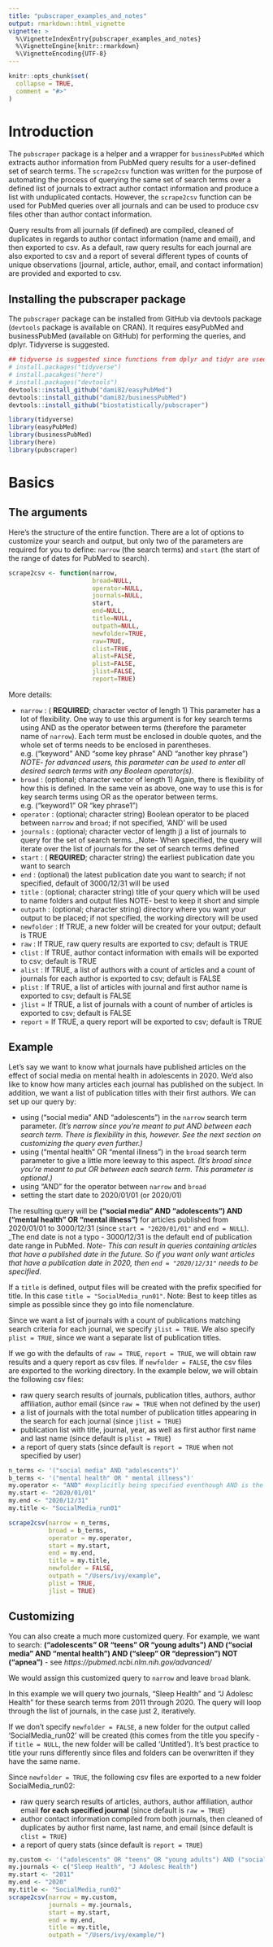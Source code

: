 ```yaml
---
title: "pubscraper_examples_and_notes"
output: rmarkdown::html_vignette
vignette: >
  %\VignetteIndexEntry{pubscraper_examples_and_notes}
  %\VignetteEngine{knitr::rmarkdown}
  %\VignetteEncoding{UTF-8}
---
```


```r
knitr::opts_chunk$set(
  collapse = TRUE,
  comment = "#>"
)
```


# Introduction

The `pubscraper` package is a helper and a wrapper for `businessPubMed` which extracts author information from PubMed query results for a user-defined set of search terms. The `scrape2csv` function was written for the purpose of automating the process of querying the same set of search terms over a defined list of journals to extract author contact information and produce a list with unduplicated contacts. However, the `scrape2csv` function can be used for PubMed queries over all journals and can be used to produce csv files other than author contact information. 

Query results from all journals (if defined) are compiled, cleaned of duplicates in regards to author contact information (name and email), and then exported to csv. As a default, raw query results for each journal are also exported to csv and a report of several different types of counts of unique observations (journal, article, author, email, and contact information) are provided and exported to csv.  

## Installing the pubscraper package

The `pubscraper` package can be installed from GitHub via devtools package (`devtools` package is available on CRAN). It requires easyPubMed and businessPubMed (available on GitHub) for performing the queries, and dplyr. Tidyverse is suggested.


```r
## tidyverse is suggested since functions from dplyr and tidyr are used
# install.packages("tidyverse") 
# install.pacakges("here")
# install.packages("devtools")
devtools::install_github("dami82/easyPubMed")
devtools::install_github("dami82/businessPubMed")
devtools::install_github("biostatistically/pubscraper")
```

```r
library(tidyverse)
library(easyPubMed)
library(businessPubMed)
library(here)
library(pubscraper)
```

# Basics

## The arguments

Here's the structure of the entire function. There are a lot of options to customize your search and output, but only two of the parameters are required for you to define: `narrow` (the search terms) and `start` (the start of the range of dates for PubMed to search).
```r
scrape2csv <- function(narrow, 
                       broad=NULL,
                       operator=NULL,
                       journals=NULL, 
                       start, 
                       end=NULL, 
                       title=NULL, 
                       outpath=NULL, 
                       newfolder=TRUE, 
                       raw=TRUE,
                       clist=TRUE,
                       alist=FALSE,
                       plist=FALSE,
                       jlist=FALSE,
                       report=TRUE)
```

More details:

*  `narrow` : ( __REQUIRED__; character vector of length 1) This parameter has a lot of flexibility. One way to use this argument is for key search terms using AND as the operator between terms (therefore the parameter name of `narrow`). Each term must be enclosed in double quotes, and the whole set of terms needs to be enclosed in parentheses. e.g. ("keyword" AND "some key phrase" AND "another key phrase") _NOTE- for advanced users, this parameter can be used to enter all desired search terms with any Boolean operator(s)._
*  `broad` : (optional; character vector of length 1) Again, there is flexibility of how this is defined. In the same vein as above, one way to use this is for key search terms using OR as the operator between terms. e.g. ("keyword1" OR "key phrase1") 
*  `operator` : (optional; character string) Boolean operator to be placed between `narrow` and `broad`; if not specified, 'AND' will be used
*  `journals` : (optional; character vector of length j) a list of journals to query for the set of search terms. _Note- When specified, the query will iterate over the list of journals for the set of search terms defined
*  `start` : ( __REQUIRED__; character string) the earliest publication date you want to search
*  `end` : (optional) the latest publication date you want to search; if not specified, default of 3000/12/31 will be used
*  `title` : (optional; character string) title of your query which will be used to name folders and output files NOTE- best to keep it short and simple
*  `outpath` : (optional; character string) directory where you want your output to be placed; if not specified, the working directory will be used
*  `newfolder` : If TRUE, a new folder will be created for your output; default is TRUE
*  `raw` : If TRUE, raw query results are exported to csv; default is TRUE
*  `clist` : If TRUE, author contact information with emails will be exported to csv; default is TRUE
*  `alist` : If TRUE, a list of authors with a count of articles and a count of journals for each author is exported to csv; default is FALSE
*  `plist` : If TRUE, a list of articles with journal and first author name is exported to csv; default is FALSE
*  `jlist` = If TRUE, a list of journals with a count of number of articles is exported to csv; default is FALSE
*  `report` = If TRUE, a query report will be exported to csv; default is TRUE


## Example

Let's say we want to know what journals have published articles on the effect of social media on mental health in adolescents in 2020. We'd also like to know how many articles each journal has published on the subject. In addition, we want a list of publication titles with their first authors. We can set up our query by:

* using ("social media" AND "adolescents") in the `narrow` search term parameter. *(It's narrow since you're meant to put AND between each search term. There is flexibility in this, however. See the next section on customizing the query even further.)*
* using ("mental health" OR "mental illness") in the `broad` search term parameter to give a little more leeway to this aspect. *(It's broad since you're meant to put OR between each search term. This parameter is optional.)*
* using "AND" for the operator between `narrow` and `broad`
* setting the start date to 2020/01/01 (or 2020/01)

The resulting query will be __("social media" AND "adolescents") AND ("mental health" OR "mental illness")__ for articles published from 2020/01/01 to 3000/12/31 (since `start = "2020/01/01"` and `end = NULL`). _The end date is not a typo - 3000/12/31 is the default end of publication date range in PubMed. _Note- This can result in queries containing articles that have a published date in the future. So if you want only want articles that have a publication date in 2020, then `end = "2020/12/31"` needs to be specified._ 

If a `title` is defined, output files will be created with the prefix specified for title. In this case `title = "SocialMedia_run01"`. Note: Best to keep titles as simple as possible since they go into file nomenclature.

Since we want a list of journals with a count of publications matching search criteria for each journal, we specify `jlist = TRUE`. We also specify `plist = TRUE`, since we want a separate list of publication titles. 

If we go with the defaults of `raw = TRUE`, `report = TRUE`, we will obtain raw results and a query report as csv files. If `newfolder = FALSE`, the csv files are exported to the working directory. In the example below, we will obtain the following csv files:

* raw query search results of journals, publication titles, authors, author affiliation, author email (since `raw = TRUE` when not defined by the user)
* a list of journals with the total number of publication titles appearing in the search for each journal (since `jlist = TRUE`)
* publication list with title, journal, year, as well as first author first name and last name (since default is `plist = TRUE`)
* a report of query stats (since default is `report = TRUE` when not specified by user)
   
```r
n_terms <- '("social media" AND "adolescents")'
b_terms <- '("mental health" OR " mental illness")'
my.operator <- "AND" #explicitly being specified eventhough AND is the default
my.start <- "2020/01/01"
my.end <- "2020/12/31"
my.title <- "SocialMedia_run01"  

scrape2csv(narrow = n_terms, 
           broad = b_terms, 
           operator = my.operator, 
           start = my.start, 
           end = my.end, 
           title = my.title, 
           newfolder = FALSE, 
           outpath = "/Users/ivy/example", 
           plist = TRUE,
           jlist = TRUE)
```


## Customizing

You can also create a much more customized query. For example, we want to search: **("adolescents" OR "teens" OR "young adults") AND ("social media" AND "mental health") AND ("sleep" OR "depression") NOT ("apnea")** - see *https://pubmed.ncbi.nlm.nih.gov/advanced/*

We would assign this customized query to `narrow` and leave `broad` blank.

In this example we will query two journals, "Sleep Health" and "J Adolesc Health" for these search terms from 2011 through 2020. The query will loop through the list of journals, in the case just 2, iteratively.  

If we don't specify `newfolder = FALSE`, a new folder for the output called 'SocialMedia_run02' will be created (this comes from the title you specify - if `title = NULL`, the new folder will be called 'Untitled'). It's best practice to title your runs differently since files and folders can be overwritten if they have the same name. 

Since `newfolder = TRUE`, the following csv files are exported to a new folder SocialMedia_run02:

* raw query search results of articles, authors, author affiliation, author email __for each specified journal__ (since default is `raw = TRUE`)
* author contact information compiled from both journals, then cleaned of duplicates by author first name, last name, and email (since default is `clist = TRUE`)
* a report of query stats (since default is `report = TRUE`)

```r
my.custom <- '("adolescents" OR "teens" OR "young adults") AND ("social media" AND "mental health") AND ("sleep" OR "depression") NOT ("apnea")'
my.journals <- c("Sleep Health", "J Adolesc Health")
my.start <- "2011"
my.end <- "2020"
my.title <- "SocialMedia_run02"
scrape2csv(narrow = my.custom, 
           journals = my.journals, 
           start = my.start, 
           end = my.end, 
           title = my.title, 
           outpath = "/Users/ivy/example/")
```